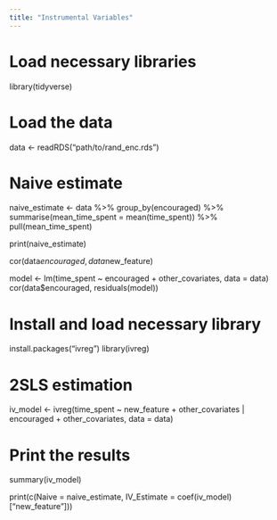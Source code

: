 ```yaml
---
title: "Instrumental Variables"
---
```


# Load necessary libraries
library(tidyverse)

# Load the data
data <- readRDS("path/to/rand_enc.rds")

# Naive estimate
naive_estimate <- data %>%
  group_by(encouraged) %>%
  summarise(mean_time_spent = mean(time_spent)) %>%
  pull(mean_time_spent)

print(naive_estimate)

cor(data$encouraged, data$new_feature)

model <- lm(time_spent ~ encouraged + other_covariates, data = data)
cor(data$encouraged, residuals(model))

# Install and load necessary library
install.packages("ivreg")
library(ivreg)

# 2SLS estimation
iv_model <- ivreg(time_spent ~ new_feature + other_covariates | encouraged + other_covariates, data = data)

# Print the results
summary(iv_model)

print(c(Naive = naive_estimate, IV_Estimate = coef(iv_model)["new_feature"]))
